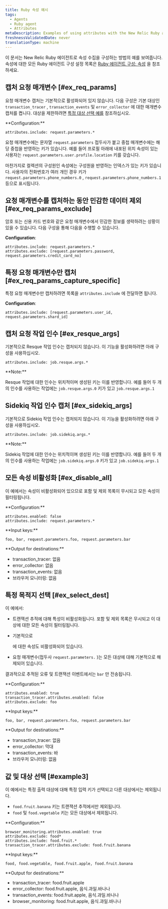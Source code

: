 ```yaml
---
title: Ruby 속성 예시
tags:
  - Agents
  - Ruby agent
  - Attributes
metaDescription: Examples of using attributes with the New Relic Ruby agent.
freshnessValidatedDate: never
translationType: machine
---
```


이 문서는 New Relic Ruby 에이전트로 속성 수집을 구성하는 방법의 예를 보여줍니다. 속성에 대한 모든 Ruby 에이전트 구성 설정 목록은 [Ruby 에이전트 구성: 속성](/docs/apm/agents/ruby-agent/configuration/ruby-agent-configuration/#attributes) 을 참조하세요.

## 캡처 요청 매개변수 [#ex_req_params]

요청 매개변수 캡처는 기본적으로 활성화되어 있지 않습니다. 다음 구성은 기본 대상인 `transaction_tracer` , `transaction_events` 및 `error_collector` 에 대한 매개변수 캡처를 켭니다. 대상을 제한하려면 [특정 대상 선택 예를](#ex_select_dest) 참조하십시오.

<DNT>
  **Configuration:**
</DNT>

```
attributes.include: request.parameters.*
```

요청 매개변수에는 문자열 `request.parameters` 접두사가 붙고 중첩 매개변수에는 해당 중첩을 반영하는 키가 있습니다. 예를 들어 프로필 아래에 내포된 위치 속성이 있는 사용자는 `request.parameters.user.profile.location` 키를 갖습니다.

마찬가지로 컬렉션의 구성원인 속성에는 구성원을 반영하는 인덱스가 있는 키가 있습니다. 사용자의 전화번호가 여러 개인 경우 키가 `request.parameters.phone_numbers.0` , `request.parameters.phone_numbers.1` 등으로 표시됩니다.

## 요청 매개변수를 캡처하는 동안 민감한 데이터 제외 [#ex_req_params_exclude]

암호 또는 신용 카드 번호와 같은 요청 매개변수에서 민감한 정보를 생략하려는 상황이 있을 수 있습니다. 다음 구성을 통해 다음을 수행할 수 있습니다.

<DNT>**Configuration**</DNT>:

```
attributes.include: request.parameters.*
attributes.exclude: [request.parameters.password, request.parameters.credit_card_no]
```

## 특정 요청 매개변수만 캡처 [#ex_req_params_capture_specific]

특정 요청 매개변수만 캡처하려면 목록을 `attributes.include` 에 전달하면 됩니다.

<DNT>**Configuration**</DNT>:

```
attributes.include: [request.parameters.user_id, request.parameters.shard_id]
```

## 캡처 요청 작업 인수 [#ex_resque_args]

기본적으로 Resque 작업 인수는 캡처되지 않습니다. 이 기능을 활성화하려면 아래 구성을 사용하십시오.

```
attributes.include: job.resque.args.*
```

<DNT>
  **Note:**
</DNT>

Resque 작업에 대한 인수는 위치적이며 생성된 키는 이를 반영합니다. 예를 들어 두 개의 인수를 사용하는 작업에는 `job.resque.args.0` 키가 있고 `job.resque.args.1`

## Sidekiq 작업 인수 캡처 [#ex_sidekiq_args]

기본적으로 Sidekiq 작업 인수는 캡처되지 않습니다. 이 기능을 활성화하려면 아래 구성을 사용하십시오.

```
attributes.include: job.sidekiq.args.*
```

<DNT>
  **Note:**
</DNT>

Sidekiq 작업에 대한 인수는 위치적이며 생성된 키는 이를 반영합니다. 예를 들어 두 개의 인수를 사용하는 작업에는 `job.sidekiq.args.0` 키가 있고 `job.sidekiq.args.1`

## 모든 속성 비활성화 [#ex_disable_all]

이 예에서는 속성이 비활성화되어 있으므로 포함 및 제외 목록이 무시되고 모든 속성이 필터링됩니다.

<DNT>
  **Configuration:**
</DNT>

```
attributes.enabled: false
attributes.include: request.parameters.*
```

<DNT>
  **Input keys:**
</DNT>

```
foo, bar, request.parameters.foo, request.parameters.bar
```

<DNT>
  **Output for destinations:**
</DNT>

* transaction_tracer: 없음
* error_collector: 없음
* transaction_events: 없음
* 브라우저 모니터링: 없음

## 특정 목적지 선택 [#ex_select_dest]

이 예에서:

* 트랜잭션 추적에 대해 특성이 비활성화됩니다. 포함 및 제외 목록은 무시되고 이 대상에 대한 모든 속성이 필터링됩니다.

* 기본적으로

  <InlinePopover type="browser"/>

  에 대한 속성도 비활성화되어 있습니다.

* 요청 매개변수(접두사 `request.parameters.` )는 모든 대상에 대해 기본적으로 해제되어 있습니다.

결과적으로 추적된 오류 및 트랜잭션 이벤트에서는 `bar` 만 전송됩니다.

<DNT>
  **Configuration:**
</DNT>

```
attributes.enabled: true
transaction_tracer.attributes.enabled: false
attributes.exclude: foo
```

<DNT>
  **Input keys:**
</DNT>

```
foo, bar, request.parameters.foo, request.parameters.bar
```

<DNT>
  **Output for destinations:**
</DNT>

* transaction_tracer: 없음
* error_collector: 막대
* transaction_events: 바
* 브라우저 모니터링: 없음

## 값 및 대상 선택 [#example3]

이 예에서는 특정 출력 대상에 대해 특정 입력 키가 선택되고 다른 대상에서는 제외됩니다.

* `food.fruit.banana` 키는 트랜잭션 추적에서만 제외됩니다.
* `food` 및 `food.vegetable` 키는 모든 대상에서 제외됩니다.

<DNT>
  **Configuration:**
</DNT>

```
browser_monitoring.attributes.enabled: true
attributes.exclude: food*
attributes.include: food.fruit.*
transaction_tracer.attributes.exclude: food.fruit.banana
```

<DNT>
  **Input keys:**
</DNT>

```
food, food.vegetable, food.fruit.apple, food.fruit.banana
```

<DNT>
  **Output for destinations:**
</DNT>

* transaction_tracer: food.fruit.apple
* error_collector: food.fruit.apple, 음식.과일.바나나
* transaction_events: food.fruit.apple, 음식.과일.바나나
* browser_monitoring: food.fruit.apple, 음식.과일.바나나